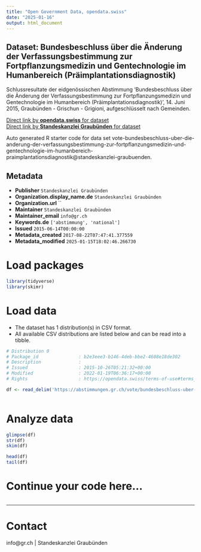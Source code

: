 ```yaml
---
title: "Open Government Data, opendata.swiss"
date: "2025-01-16"
output: html_document
---
```


## Dataset: Bundesbeschluss über die Änderung der Verfassungsbestimmung zur Fortpflanzungsmedizin und Gentechnologie im Humanbereich (Präimplantationsdiagnostik)

Schlussresultate der eidgenössischen Abstimmung 'Bundesbeschluss über die Änderung der Verfassungsbestimmung zur Fortpflanzungsmedizin und Gentechnologie im Humanbereich (Präimplantationsdiagnostik)', 14. Juni 2015, Graubünden - Grischun - Grigioni, aufgeschlüsselt nach Gemeinden.

[Direct link by **opendata.swiss** for dataset](https://opendata.swiss/de/dataset/bundesbeschluss-uber-die-anderung-der-verfassungsbestimmung-zur-fortpflanzungsmedizin-und-gente)<br>
[Direct link by **Standeskanzlei Graubünden** for dataset](https://abstimmungen.gr.ch/vote/bundesbeschluss-uber-die-anderung-der-verfassungsbestimmung-zur-fortpflanzungsmedizin-und-gentechnologie-im-humanbereich-praimplantationsdiagnostik/data)

Auto generated R starter code for data set vote-bundesbeschluss-uber-die-anderung-der-verfassungsbestimmung-zur-fortpflanzungsmedizin-und-gentechnologie-im-humanbereich-praimplantationsdiagnostik@standeskanzlei-graubuenden.

## Metadata

- **Publisher** `Standeskanzlei Graubünden`
- **Organization.display_name.de** `Standeskanzlei Graubünden`
- **Organization.url** ``
- **Maintainer** `Standeskanzlei Graubünden`
- **Maintainer_email** `info@gr.ch`
- **Keywords.de** `['abstimmung', 'national']`
- **Issued** `2015-06-14T00:00:00`
- **Metadata_created** `2017-08-22T07:47:41.377559`
- **Metadata_modified** `2025-01-15T18:02:46.266730`


# Load packages

```r

library(tidyverse)
library(skimr)

```

# Load data

-   The dataset has 1 distribution(s) in CSV format.
-   All available CSV distributions are listed below and can be read into a tibble.

```r

# Distribution 0
# Package_id               : b2e3eee3-b146-4deb-bbe2-4608e18de302
# Description              : 
# Issued                   : 2015-10-26T05:21:32+00:00
# Modified                 : 2022-01-19T06:36:17+00:00
# Rights                   : https://opendata.swiss/terms-of-use#terms_by

df <- read_delim('https://abstimmungen.gr.ch/vote/bundesbeschluss-uber-die-anderung-der-verfassungsbestimmung-zur-fortpflanzungsmedizin-und-gentechnologie-im-humanbereich-praimplantationsdiagnostik/data-csv')



```

# Analyze data

```r

glimpse(df)
str(df)
skim(df)

head(df)
tail(df)

```

# Continue your code here...

```r

```

------------------------------------------------------------------------

# Contact

info@gr.ch | Standeskanzlei Graubünden
